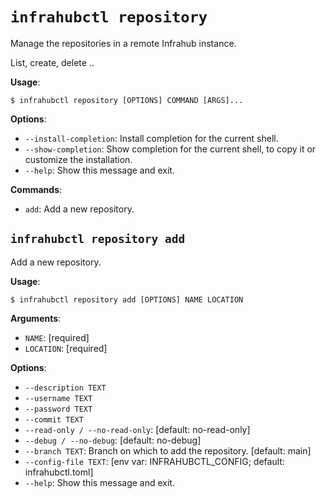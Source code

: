 # `infrahubctl repository`

Manage the repositories in a remote Infrahub instance.

List, create, delete ..

**Usage**:

```shell
$ infrahubctl repository [OPTIONS] COMMAND [ARGS]...
```

**Options**:

* `--install-completion`: Install completion for the current shell.
* `--show-completion`: Show completion for the current shell, to copy it or customize the installation.
* `--help`: Show this message and exit.

**Commands**:

* `add`: Add a new repository.

## `infrahubctl repository add`

Add a new repository.

**Usage**:

```shell
$ infrahubctl repository add [OPTIONS] NAME LOCATION
```

**Arguments**:

* `NAME`: [required]
* `LOCATION`: [required]

**Options**:

* `--description TEXT`
* `--username TEXT`
* `--password TEXT`
* `--commit TEXT`
* `--read-only / --no-read-only`: [default: no-read-only]
* `--debug / --no-debug`: [default: no-debug]
* `--branch TEXT`: Branch on which to add the repository.  [default: main]
* `--config-file TEXT`: [env var: INFRAHUBCTL_CONFIG; default: infrahubctl.toml]
* `--help`: Show this message and exit.
